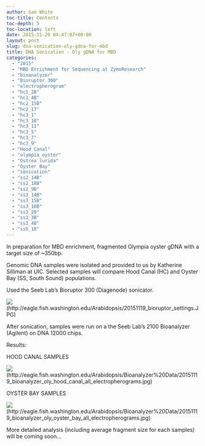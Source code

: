 ```yaml
---
author: Sam White
toc-title: Contents
toc-depth: 5
toc-location: left
date: 2015-11-20 04:47:07+00:00
layout: post
slug: dna-sonication-oly-gdna-for-mbd
title: DNA Sonication - Oly gDNA for MBD
categories:
  - "2015"
  - "MBD Enrichment for Sequencing at ZymoResearch"
  - "bioanalyzer"
  - "Bioruptor 300"
  - "electropherogram"
  - "hc1_2B"
  - "hc1_4B"
  - "hc2_15B"
  - "hc2_17"
  - "hc3_1"
  - "hc3_10"
  - "hc3_11"
  - "hc3_5"
  - "hc3_7"
  - "hc3_9"
  - "Hood Canal"
  - "olympia oyster"
  - "Ostrea lurida"
  - "Oyster Bay"
  - "sonication"
  - "ss2_14B"
  - "ss2_18B"
  - "ss2_9B"
  - "ss3_14B"
  - "ss3_15B"
  - "ss3_16B"
  - "ss3_20"
  - "ss3_3B"
  - "ss3_4B"
  - "ss5_18"
---
```


In preparation for MBD enrichment, fragmented Olympia oyster gDNA with a target size of ~350bp.

Genomic DNA samples were isolated and provided to us by Katherine Silliman at UIC. Selected samples will compare Hood Canal (HC) and Oyster Bay (SS, South Sound) populations.

Used the Seeb Lab's Bioruptor 300 (Diagenode) sonicator.

![](https://eagle.fish.washington.edu/Arabidopsis/20151119_bioruptor_settings.JPG)(http://eagle.fish.washington.edu/Arabidopsis/20151119_bioruptor_settings.JPG)

After sonication, samples were run on a the Seeb Lab's 2100 Bioanalyzer (Agilent) on DNA 12000 chips.

Results:

HOOD CANAL SAMPLES

![](https://eagle.fish.washington.edu/Arabidopsis/Bioanalyzer%20Data/20151119_bioanalyzer_oly_hood_canal_all_electropherograms.jpg)(http://eagle.fish.washington.edu/Arabidopsis/Bioanalyzer%20Data/20151119_bioanalyzer_oly_hood_canal_all_electropherograms.jpg)



OYSTER BAY SAMPLES

![](https://eagle.fish.washington.edu/Arabidopsis/Bioanalyzer%20Data/20151119_bioanalyzer_oly_oyster_bay_all_electropherograms.jpg)(http://eagle.fish.washington.edu/Arabidopsis/Bioanalyzer%20Data/20151119_bioanalyzer_oly_oyster_bay_all_electropherograms.jpg)

More detailed analysis (including average fragment size for each samples) will be coming soon...
